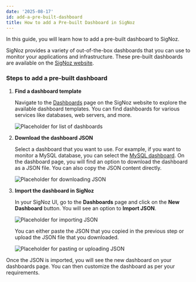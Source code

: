 ```yaml
---
date: '2025-08-17'
id: add-a-pre-built-dashboard
title: How to add a Pre-built Dashboard in SigNoz
---
```


In this guide, you will learn how to add a pre-built dashboard to SigNoz.

SigNoz provides a variety of out-of-the-box dashboards that you can use to monitor your applications and infrastructure. These pre-built dashboards are available on the [SigNoz website](https://signoz.io/dashboards).

### Steps to add a pre-built dashboard

1.  **Find a dashboard template**

    Navigate to the [Dashboards](https://signoz.io/dashboards) page on the SigNoz website to explore the available dashboard templates. You can find dashboards for various services like databases, web servers, and more.

    ![Placeholder for list of dashboards](/img/placeholder.png)

2.  **Download the dashboard JSON**

    Select a dashboard that you want to use. For example, if you want to monitor a MySQL database, you can select the [MySQL dashboard](https://signoz.io/docs/dashboards/dashboard-templates/mysql/). On the dashboard page, you will find an option to download the dashboard as a JSON file. You can also copy the JSON content directly.

    ![Placeholder for downloading JSON](/img/placeholder.png)

3.  **Import the dashboard in SigNoz**

    In your SigNoz UI, go to the **Dashboards** page and click on the **New Dashboard** button. You will see an option to **Import JSON**. 

    ![Placeholder for importing JSON](/img/placeholder.png)

    You can either paste the JSON that you copied in the previous step or upload the JSON file that you downloaded.

    ![Placeholder for pasting or uploading JSON](/img/placeholder.png)

Once the JSON is imported, you will see the new dashboard on your dashboards page. You can then customize the dashboard as per your requirements.
